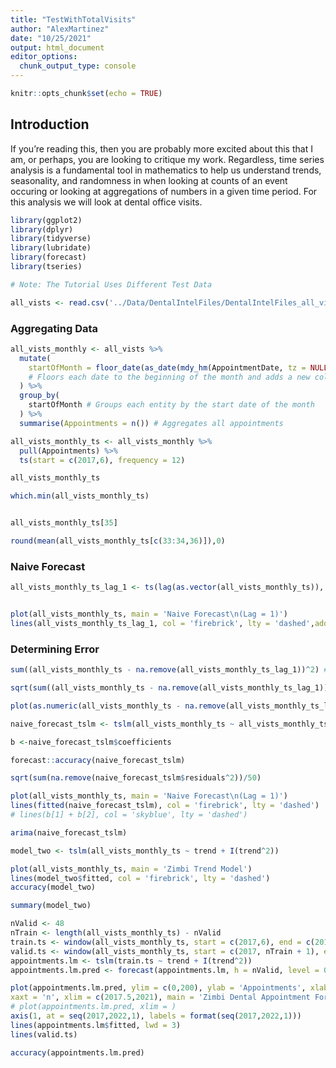 ```yaml
---
title: "TestWithTotalVisits"
author: "AlexMartinez"
date: "10/25/2021"
output: html_document
editor_options: 
  chunk_output_type: console
---
```


```r
knitr::opts_chunk$set(echo = TRUE)
```

## Introduction 

If you're reading this, then you are probably more excited about this that I am, or perhaps, you are looking to critique my work. Regardless, time series analysis is a fundamental tool in mathematics to help us understand trends, seasonality, and randomness in when looking at counts of an event occuring or looking at aggregations of numbers in a given time period. For this analysis we will look at dental office visits.

```r

library(ggplot2)
library(dplyr)
library(tidyverse)
library(lubridate)
library(forecast)
library(tseries)

# Note: The Tutorial Uses Different Test Data

all_vists <- read.csv('../Data/DentalIntelFiles/DentalIntelFiles_all_vists.csv')
```

### Aggregating Data {.tabset}

```r
all_vists_monthly <- all_vists %>% 
  mutate(
    startOfMonth = floor_date(as_date(mdy_hm(AppointmentDate, tz = NULL)), 'month') 
    # Floors each date to the beginning of the month and adds a new column.
  ) %>% 
  group_by(
    startOfMonth # Groups each entity by the start date of the month
  ) %>% 
  summarise(Appointments = n()) # Aggregates all appointments

all_vists_monthly_ts <- all_vists_monthly %>%
  pull(Appointments) %>% 
  ts(start = c(2017,6), frequency = 12)

all_vists_monthly_ts

which.min(all_vists_monthly_ts)


all_vists_monthly_ts[35] 

round(mean(all_vists_monthly_ts[c(33:34,36)]),0)


```


### Naive Forecast

```r

all_vists_monthly_ts_lag_1 <- ts(lag(as.vector(all_vists_monthly_ts)), start = c(2017,6), frequency = 12)


plot(all_vists_monthly_ts, main = 'Naive Forecast\n(Lag = 1)')
lines(all_vists_monthly_ts_lag_1, col = 'firebrick', lty = 'dashed',add = TRUE)
```

### Determining Error


```r

sum((all_vists_monthly_ts - na.remove(all_vists_monthly_ts_lag_1))^2) #MSE

sqrt(sum((all_vists_monthly_ts - na.remove(all_vists_monthly_ts_lag_1))^2))

```

```r
plot(as.numeric(all_vists_monthly_ts - na.remove(all_vists_monthly_ts_lag_1)))

naive_forecast_tslm <- tslm(all_vists_monthly_ts ~ all_vists_monthly_ts_lag_1)

b <-naive_forecast_tslm$coefficients

forecast::accuracy(naive_forecast_tslm)

sqrt(sum(na.remove(naive_forecast_tslm$residuals^2))/50)

plot(all_vists_monthly_ts, main = 'Naive Forecast\n(Lag = 1)')
lines(fitted(naive_forecast_tslm), col = 'firebrick', lty = 'dashed')
# lines(b[1] + b[2], col = 'skyblue', lty = 'dashed')

arima(naive_forecast_tslm)
```


```r
model_two <- tslm(all_vists_monthly_ts ~ trend + I(trend^2))

plot(all_vists_monthly_ts, main = 'Zimbi Trend Model')
lines(model_two$fitted, col = 'firebrick', lty = 'dashed')
accuracy(model_two)

summary(model_two)
```


```r
nValid <- 48
nTrain <- length(all_vists_monthly_ts) - nValid
train.ts <- window(all_vists_monthly_ts, start = c(2017,6), end = c(2017,nValid))
valid.ts <- window(all_vists_monthly_ts, start = c(2017, nTrain + 1), end = c(2017, nTrain+nValid))
appointments.lm <- tslm(train.ts ~ trend + I(trend^2))
appointments.lm.pred <- forecast(appointments.lm, h = nValid, level = 0)

plot(appointments.lm.pred, ylim = c(0,200), ylab = 'Appointments', xlab = 'Time', bty = 'l',
xaxt = 'n', xlim = c(2017.5,2021), main = 'Zimbi Dental Appointment Forecast', flty = 2)
# plot(appointments.lm.pred, xlim = )
axis(1, at = seq(2017,2022,1), labels = format(seq(2017,2022,1)))
lines(appointments.lm$fitted, lwd = 3)
lines(valid.ts)

accuracy(appointments.lm.pred)
```


